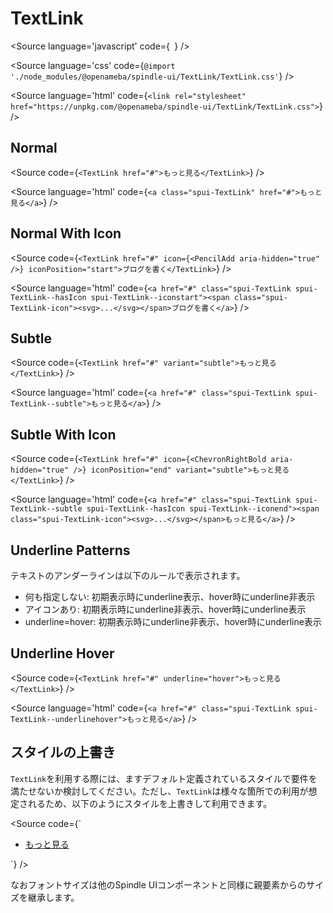 
<Meta of={TextLinkStories} />

# TextLink

<Source
  language='javascript'
  code={`
  `}
/>

<Source
  language='css'
  code={`@import './node_modules/@openameba/spindle-ui/TextLink/TextLink.css'`}
/>

<Source
  language='html'
  code={`<link rel="stylesheet" href="https://unpkg.com/@openameba/spindle-ui/TextLink/TextLink.css">`}
/>

## Normal

<Story of={TextLinkStories.Normal} />

<Source
  code={`<TextLink href="#">もっと見る</TextLink>`}
/>

<Source
  language='html'
  code={`<a class="spui-TextLink" href="#">もっと見る</a>`}
/>

## Normal With Icon

<Story of={TextLinkStories.NormalWithIcon} />

<Source
  code={`<TextLink href="#" icon={<PencilAdd aria-hidden="true" />} iconPosition="start">ブログを書く</TextLink>`}
/>

<Source
  language='html'
  code={`<a href="#" class="spui-TextLink spui-TextLink--hasIcon spui-TextLink--iconstart"><span class="spui-TextLink-icon"><svg>...</svg></span>ブログを書く</a>`}
/>

## Subtle

<Story of={TextLinkStories.Subtle} />

<Source
  code={`<TextLink href="#" variant="subtle">もっと見る</TextLink>`}
/>

<Source
  language='html'
  code={`<a href="#" class="spui-TextLink spui-TextLink--subtle">もっと見る</a>`}
/>

## Subtle With Icon

<Story of={TextLinkStories.SubtleWithIcon} />

<Source
  code={`<TextLink href="#" icon={<ChevronRightBold aria-hidden="true" />} iconPosition="end" variant="subtle">もっと見る</TextLink>`}
/>

<Source
  language='html'
  code={`<a href="#" class="spui-TextLink spui-TextLink--subtle spui-TextLink--hasIcon spui-TextLink--iconend"><span class="spui-TextLink-icon"><svg>...</svg></span>もっと見る</a>`}
/>

## Underline Patterns

テキストのアンダーラインは以下のルールで表示されます。

- 何も指定しない: 初期表示時にunderline表示、hover時にunderline非表示
- アイコンあり: 初期表示時にunderline非表示、hover時にunderline表示
- underline=hover: 初期表示時にunderline非表示、hover時にunderline表示

## Underline Hover

<Story of={TextLinkStories.UnderlineHover} />

<Source
  code={`<TextLink href="#" underline="hover">もっと見る</TextLink>`}
/>

<Source
  language='html'
  code={`<a href="#" class="spui-TextLink spui-TextLink--underlinehover">もっと見る</a>`}
/>

## スタイルの上書き
`TextLink`を利用する際には、ますデフォルト定義されているスタイルで要件を満たせないか検討してください。ただし、`TextLink`は様々な箇所での利用が想定されるため、以下のようにスタイルを上書きして利用できます。

<Source
  code={`<style>
  .container {
    --TextLink-color: var(--color-text-medium-emphasis);
    --TextLink-icon-color: var(--color-object-medium-emphasis);
    --TextLink-fontWeight: normal;
  }
</style>
<div class="container">
  <ul>
    <li><a class="spui-TextLink" href="#">もっと見る</a></li>
  </ul>
</div>`}
/>

なおフォントサイズは他のSpindle UIコンポーネントと同様に親要素からのサイズを継承します。